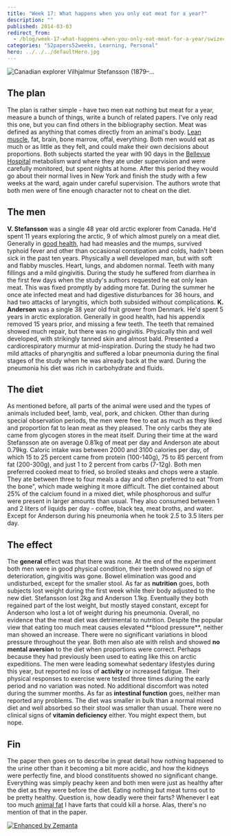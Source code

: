 ```yaml
---
title: "Week 17: What happens when you only eat meat for a year?"
description: ""
published: 2014-03-03
redirect_from:
  - /blog/week-17-what-happens-when-you-only-eat-meat-for-a-year/swizec/6534
categories: "52papers52weeks, Learning, Personal"
hero: ../../../defaultHero.jpg
---
```


_![]()![]()_![Canadian explorer Vilhjalmur Stefansson (1879–...](http://upload.wikimedia.org/wikipedia/commons/thumb/0/0d/Vilhjalmur_Stefansson.jpg/350px-Vilhjalmur_Stefansson.jpg "Canadian explorer Vilhjalmur Stefansson (1879–...")![]()![]()

## The plan

The plan is rather simple - have two men eat nothing but meat for a year, measure a bunch of things, write a bunch of related papers. I've only read this one, but you can find others in the bibliography section. Meat was defined as anything that comes directly from an animal's body. [Lean muscle](http://en.wikipedia.org/wiki/Muscle "Muscle"), fat, brain, bone marrow, offal, everything. Both men would eat as much or as little as they felt, and could make their own decisions about proportions. Both subjects started the year with 90 days in the [Bellevue Hospital](<http://maps.google.com/maps?ll=40.7393,-73.9753&spn=0.01,0.01&q=40.7393,-73.9753 (Bellevue%20Hospital%20Center)&t=h> "Bellevue Hospital Center") metabolism ward where they ate under supervision and were carefully monitored, but spent nights at home. After this period they would go about their normal lives in New York and finish the study with a few weeks at the ward, again under careful supervision. The authors wrote that both men were of fine enough character not to cheat on the diet.

## The men

**V. Stefansson** was a single 48 year old arctic explorer from Canada. He'd spent 11 years exploring the arctic, 9 of which almost purely on a meat diet. Generally in [good health](http://en.wikipedia.org/wiki/Health "Health"), had had measles and the mumps, survived typhoid fever and other than occasional constipation and colds, hadn't been sick in the past ten years. Physically a well developed man, but with soft and flabby muscles. Heart, lungs, and abdomen normal. Teeth with many fillings and a mild gingivitis. During the study he suffered from diarrhea in the first few days when the study's authors requested he eat only lean meat. This was fixed promptly by adding more fat. During the summer he once ate infected meat and had digestive disturbances for 36 hours, and had two attacks of laryngitis, which both subsided without complications. **K. Anderson** was a single 38 year old fruit grower from Denmark. He'd spent 5 years in arctic exploration. Generally in good health, had his appendix removed 15 years prior, and missing a few teeth. The teeth that remained showed much repair, but there was no gingivitis. Physically thin and well developed, with strikingly tanned skin and almost bald. Presented a cardiorespiratory murmur at mid-inspiration. During the study he had two mild attacks of pharyngitis and suffered a lobar pneumonia during the final stages of the study when he was already back at the ward. During the pneumonia his diet was rich in carbohydrate and fluids.

## The diet

As mentioned before, all parts of the animal were used and the types of animals included beef, lamb, veal, pork, and chicken. Other than during special observation periods, the men were free to eat as much as they liked and proportion fat to lean meat as they pleased. The only carbs they ate came from glycogen stores in the meat itself. During their time at the ward Stefansson ate on average 0.81kg of meat per day and Anderson ate about 0.79kg. Caloric intake was between 2000 and 3100 calories per day, of which 15 to 25 percent came from protein (100-140g), 75 to 85 percent from fat (200-300g), and just 1 to 2 percent from carbs (7-12g). Both men preferred cooked meat to fried, so broiled steaks and chops were a staple. They ate between three to four meals a day and often preferred to eat "from the bone", which made weighing it more difficult. The diet contained about 25% of the calcium found in a mixed diet, while phosphorous and sulfur were present in larger amounts than usual. They also consumed between 1 and 2 liters of liquids per day - coffee, black tea, meat broths, and water. Except for Anderson during his pneumonia when he took 2.5 to 3.5 liters per day.

## The effect

The **general** effect was that there was none. At the end of the experiment both men were in good physical condition, their teeth showed no sign of deterioration, gingivitis was gone. Bowel elimination was good and undisturbed, except for the smaller stool. As far as **nutrition** goes, both subjects lost weight during the first week while their body adjusted to the new diet. Stefansson lost 2kg and Anderson 1.1kg. Eventually they both regained part of the lost weight, but mostly stayed constant, except for Anderson who lost a lot of weight during his pneumonia. Overall, no evidence that the meat diet was detrimental to nutrition. Despite the popular view that eating too much meat causes elevated \*\*blood pressure\*\*, neither man showed an increase. There were no significant variations in blood pressure throughout the year. Both men also ate with relish and showed **no mental aversion** to the diet when proportions were correct. Perhaps because they had previously been used to eating like this on arctic expeditions. The men were leading somewhat sedentary lifestyles during this year, but reported no loss of **activity** or increased fatigue. Their physical responses to exercise were tested three times during the early period and no variation was noted. No additional discomfort was noted during the summer months. As far as **intestinal function** goes, neither man reported any problems. The diet was smaller in bulk than a normal mixed diet and well absorbed so their stool was smaller than usual. There were no clinical signs of **vitamin deficiency** either. You might expect them, but nope.

## Fin

The paper then goes on to describe in great detail how nothing happened to the urine other than it becoming a bit more acidic, and how the kidneys were perfectly fine, and blood constituents showed no significant change. Everything was simply peachy keen and both men were just as healthy after the diet as they were before the diet. Eating nothing but meat turns out to be pretty healthy. Question is, how deadly were their farts? Whenever I eat too much [animal fat](http://en.wikipedia.org/wiki/Animal_fat "Animal fat") I have farts that could kill a horse. Alas, there's no mention of that in the paper.

[![Enhanced by Zemanta](http://img.zemanta.com/zemified_e.png?x-id=c68b6b9c-c5e3-4d45-aa67-d6f892526e70)](http://www.zemanta.com/?px "Enhanced by Zemanta")

